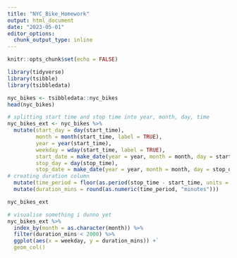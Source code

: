 ```yaml
---
title: "NYC_Bike_Homework"
output: html_document
date: "2023-05-01"
editor_options: 
  chunk_output_type: inline
---
```


```r
knitr::opts_chunk$set(echo = FALSE)
```

```r
library(tidyverse)
library(tsibble)
library(tsibbledata)

nyc_bikes <- tsibbledata::nyc_bikes
head(nyc_bikes)
```

```r
# splitting start time and stop time into year, month, day, time
nyc_bikes_ext <- nyc_bikes %>% 
  mutate(start_day = day(start_time),
         month = month(start_time, label = TRUE),
         year = year(start_time),
         weekday = wday(start_time, label = TRUE),
         start_date = make_date(year = year, month = month, day = start_day),
         stop_day = day(stop_time),
         stop_date = make_date(year = year, month = month, day = stop_day)) %>% 
# creating duration column
  mutate(time_period = floor(as.period(stop_time - start_time, units = "minutes"))) %>% 
  mutate(duration_mins = round(as.numeric(time_period, "minutes")))

nyc_bikes_ext
```

```r
# visualise something i dunno yet
nyc_bikes_ext %>% 
  index_by(month = as.character(month)) %>% 
  filter(duration_mins < 2000) %>% 
  ggplot(aes(x = weekday, y = duration_mins)) +`
  geom_col()

```

